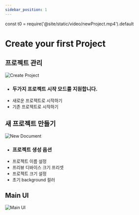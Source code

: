 ```yaml
---
sidebar_position: 1
---
```




const t0 = require('@site/static/video/newProject.mp4').default

# Create your first Project
<ReactPlayer playing controls url={t0}  />

## 프로젝트 관리
![Create Project](./img/createProject.png)
  - ### 두가지 프로젝트 시작 모드를 지원합니다.
- 새로운 프로젝트로 시작하기
- 기존 프로젝트로 시작하기

## 새 프로젝트 만들기
![New Document](./img/newDocument.png)




   - ### 프로젝트 생성 옵션
- 프로젝트 이름 설정
- 프리뷰 디바이스 크기 프리셋
- 프로젝트 크기 설정
- 초기 background 컬러


## Main UI
![Main UI](./img/mainUI.png)
